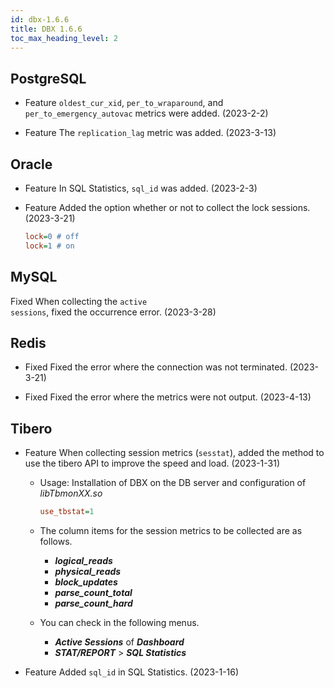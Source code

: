 ```yaml
---
id: dbx-1.6.6
title: DBX 1.6.6
toc_max_heading_level: 2
---
```


## PostgreSQL

-   <Status>Feature</Status> <code>oldest_cur_xid</code>, <code>per_to_wraparound</code>, and <code>per_to_emergency_autovac</code> metrics were added. (2023-2-2)

-   <Status>Feature</Status> The <code>replication_lag</code> metric was added. (2023-3-13)

## Oracle

-   <Status>Feature</Status> In <UI>SQL Statistics</UI>, <code>sql_id</code> was added. (2023-2-3)

-   <Status>Feature</Status> Added the option whether or not to collect the lock sessions. (2023-3-21)

    ```ini title=whatap.conf
    lock=0 # off
    lock=1 # on
    ```

## MySQL

<Status>Fixed</Status> When collecting the <code>active sessions</code>, fixed the occurrence error. (2023-3-28)

## Redis

-   <Status>Fixed</Status> Fixed the error where the connection was not terminated. (2023-3-21)

-   <Status>Fixed</Status> Fixed the error where the metrics were not output. (2023-4-13)

## Tibero

-   <Status>Feature</Status> When collecting session metrics (<code>sesstat</code>), added the method to use the tibero API to improve the speed and load. (2023-1-31)

    -   Usage: Installation of DBX on the DB server and configuration of _libTbmonXX.so_

        ```ini title=whatap.conf
        use_tbstat=1
        ```

    -   The column items for the session metrics to be collected are as follows.

        -   **_logical_reads_**
        -   **_physical_reads_**
        -   **_block_updates_**
        -   **_parse_count_total_**
        -   **_parse_count_hard_**

    -   You can check in the following menus.

        -   **_Active Sessions_** of **_Dashboard_**
        -   **_STAT/REPORT_** > **_SQL Statistics_**

-   <Status>Feature</Status> Added `sql_id` in SQL Statistics. (2023-1-16)
